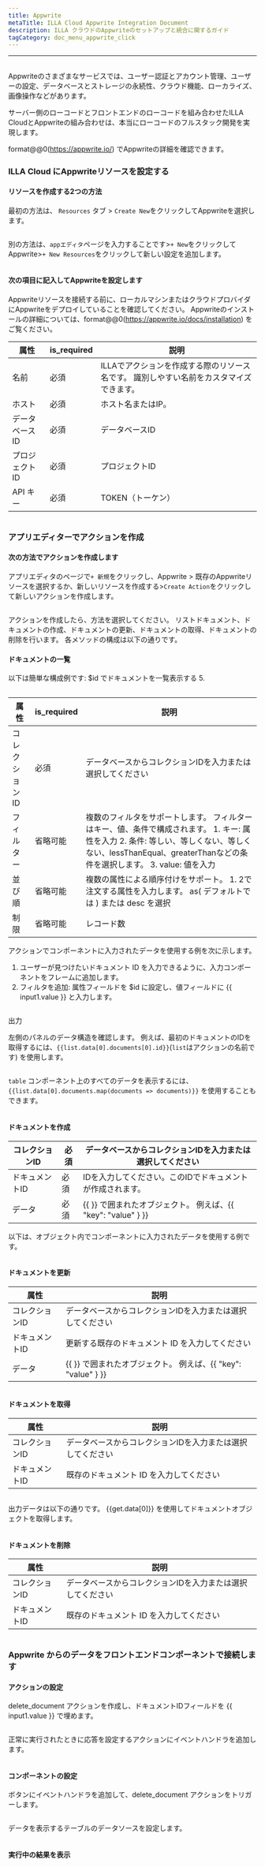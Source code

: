 ```yaml
---
title: Appwrite
metaTitle: ILLA Cloud Appwrite Integration Document
description: ILLA クラウドのAppwriteのセットアップと統合に関するガイド
tagCategory: doc_menu_appwrite_click
---
```


* * *

## <Heading hidden>Appwrite Database</Heading>

Appwriteのさまざまなサービスでは、ユーザー認証とアカウント管理、ユーザーの設定、データベースとストレージの永続性、クラウド機能、ローカライズ、画像操作などがあります。 

サーバー側のローコードとフロントエンドのローコードを組み合わせたILLA CloudとAppwriteの組み合わせは、本当にローコードのフルスタック開発を実現します。

format@@0(https://appwrite.io/) でAppwriteの詳細を確認できます。

### ILLA Cloud にAppwriteリソースを設定する

#### リソースを作成する2つの方法

最初の方法は、 `Resources` タブ > `Create New`をクリックしてAppwriteを選択します。 

<img src='https://cdn.illacloud.com/official-website/img/docs/assemble/appwrite1.png' alt="" />

別の方法は、`appエディタ`ページを入力することです>`+ New`をクリックしてAppwrite>`+ New Resources`をクリックして新しい設定を追加します。 

<img src='https://cdn.illacloud.com/official-website/img/docs/assemble/appwrite2.png' alt="" />

#### 次の項目に記入してAppwriteを設定します

Appwriteリソースを接続する前に、ローカルマシンまたはクラウドプロバイダにAppwriteをデプロイしていることを確認してください。 Appwriteのインストールの詳細については、format@@0(https://appwrite.io/docs/installation) をご覧ください。 

| 属性       | is_required | 説明                                              |
| -------- | ----------- | ----------------------------------------------- |
| 名前       | 必須          | ILLAでアクションを作成する際のリソース名です。 識別しやすい名前をカスタマイズできます。  |
| ホスト      | 必須          | ホスト名またはIP。                                      |
| データベースID | 必須          | データベースID                                        |
| プロジェクトID | 必須          | プロジェクトID                                        |
| API キー   | 必須          | TOKEN（トーケン）                                     |

<img src='https://cdn.illacloud.com/official-website/img/docs/assemble/appwrite3.png' alt="" />

### アプリエディターでアクションを作成

#### 次の方法でアクションを作成します

アプリエディタのページで`+ 新規`をクリックし、Appwrite > 既存のAppwriteリソースを選択するか、新しいリソースを作成する>`Create Action`をクリックして新しいアクションを作成します。 

<img src='https://cdn.illacloud.com/official-website/img/docs/assemble/appwrite4.png' alt="" />

アクションを作成したら、方法を選択してください。 リストドキュメント、ドキュメントの作成、ドキュメントの更新、ドキュメントの取得、ドキュメントの削除を行います。 各メソッドの構成は以下の通りです。 

#### ドキュメントの一覧

以下は簡単な構成例です: $id でドキュメントを一覧表示する 5. 

<img src='https://cdn.illacloud.com/official-website/img/docs/assemble/appwrite5.png' alt="" />

| 属性       | is_required | 説明                                                                                                                              |
| -------- | ----------- | ------------------------------------------------------------------------------------------------------------------------------- |
| コレクションID | 必須          | データベースからコレクションIDを入力または選択してください                                                                                                  |
| フィルター    | 省略可能        | 複数のフィルタをサポートします。 フィルターはキー、値、条件で構成されます。 1. キー: 属性を入力 2. 条件: 等しい、等しくない、等しくない、lessThanEqual、greaterThanなどの条件を選択します。 3. value: 値を入力 |
| 並び順      | 省略可能        | 複数の属性による順序付けをサポート。 1. 2で注文する属性を入力します。 as( デフォルトでは ) または desc を選択                                                                |
| 制限       | 省略可能        | レコード数                                                                                                                           |

アクションでコンポーネントに入力されたデータを使用する例を次に示します。

1.  ユーザーが見つけたいドキュメント ID を入力できるように、入力コンポーネントをフレームに追加します。  
2.  フィルタを追加: 属性フィールドを $id に設定し、値フィールドに {{ input1.value }} と入力します。 

<img src='https://cdn.illacloud.com/official-website/img/docs/assemble/appwrite6.png' alt="" />

出力

左側のパネルのデータ構造を確認します。 例えば、最初のドキュメントのIDを取得するには、`{{list.data[0].documents[0].id}}`(`list`はアクションの名前です) を使用します。 

<img src='https://cdn.illacloud.com/official-website/img/docs/assemble/appwrite7.png' alt="" />

`table` コンポーネント上のすべてのデータを表示するには、 `{{list.data[0].documents.map(documents => documents)}}` を使用することもできます。 

<img src='https://cdn.illacloud.com/official-website/img/docs/assemble/appwrite8.png' alt="" />

#### ドキュメントを作成

| コレクションID | 必須 | データベースからコレクションIDを入力または選択してください                |
| -------- | -- | --------------------------------------------- |
| ドキュメントID | 必須 | IDを入力してください。このIDでドキュメントが作成されます。               |
| データ      | 必須 | {{ }} で囲まれたオブジェクト。 例えば、{{ "key": "value" } }} |

以下は、オブジェクト内でコンポーネントに入力されたデータを使用する例です。 

<img src='https://cdn.illacloud.com/official-website/img/docs/assemble/appwrite9.png' alt="" />

#### ドキュメントを更新

| 属性       | 説明                                            |
| -------- | --------------------------------------------- |
| コレクションID | データベースからコレクションIDを入力または選択してください                |
| ドキュメントID | 更新する既存のドキュメント ID を入力してください                    |
| データ      | {{ }} で囲まれたオブジェクト。 例えば、{{ "key": "value" } }} |

<img src='https://cdn.illacloud.com/official-website/img/docs/assemble/appwrite10.png' alt="" />

#### ドキュメントを取得

| 属性       | 説明                             |
| -------- | ------------------------------ |
| コレクションID | データベースからコレクションIDを入力または選択してください |
| ドキュメントID | 既存のドキュメント ID を入力してください         |

<img src='https://cdn.illacloud.com/official-website/img/docs/assemble/appwrite11.png' alt="" />

出力データは以下の通りです。 {{get.data[0]}} を使用してドキュメントオブジェクトを取得します。

<img src='https://cdn.illacloud.com/official-website/img/docs/assemble/appwrite12.png' alt="" />

#### ドキュメントを削除

| 属性       | 説明                             |
| -------- | ------------------------------ |
| コレクションID | データベースからコレクションIDを入力または選択してください |
| ドキュメントID | 既存のドキュメント ID を入力してください         |

<img src='https://cdn.illacloud.com/official-website/img/docs/assemble/appwrite13.png' alt="" />

### Appwrite からのデータをフロントエンドコンポーネントで接続します

#### アクションの設定

delete_document アクションを作成し、ドキュメントIDフィールドを {{ input1.value }} で埋めます。 

<img src='https://cdn.illacloud.com/official-website/img/docs/assemble/appwrite14.png' alt="" />

正常に実行されたときに応答を設定するアクションにイベントハンドラを追加します。 

<img src='https://cdn.illacloud.com/official-website/img/docs/assemble/appwrite15.png' alt="" />

#### コンポーネントの設定

ボタンにイベントハンドラを追加して、delete_document アクションをトリガーします。 

<img src='https://cdn.illacloud.com/official-website/img/docs/assemble/appwrite16.png' alt="" />

データを表示するテーブルのデータソースを設定します。 

<img src='https://cdn.illacloud.com/official-website/img/docs/assemble/appwrite17.png' alt="" />

#### 実行中の結果を表示

<img src='https://cdn.illacloud.com/official-website/img/docs/assemble/appwrite18.gif' alt="" />
